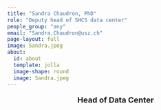 ```yaml
---
title: "Sandra Chaudron, PhD"
role: "Deputy head of SHCS data center"
people_group: "any"
email: "Sandra.Chaudron@usz.ch"
page-layout: full
image: Sandra.jpeg
about: 
  id: about
  template: jolla
  image-shape: round
  image: Sandra.jpeg
---
```


<div style="text-align: center;">
  <p style="font-size: 18px; font-weight: bold;">Head of Data Center</p>
</div>




